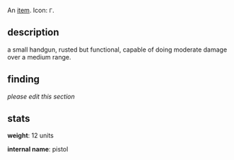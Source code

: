 {{FixTitle}}
An [[items|item]]. Icon: <code><nowiki>Г</nowiki></code>.

== description ==

a small handgun, rusted but functional, capable of doing moderate damage over a medium range.

== finding ==

''please edit this section''

== stats ==

'''weight''': 12 units

'''internal name''': pistol